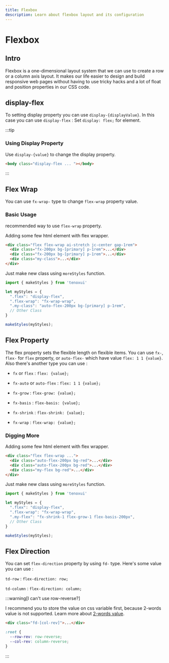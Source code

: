 ---
title: Flexbox
description: Learn about flexbox layout and its configuration
---


# Flexbox
## Intro 

Flexbox is a one-dimensional layout system that we can use to create a row or a column axis layout. It makes our life easier to design and build responsive web pages without having to use tricky hacks and a lot of float and position properties in our CSS code.

## display-flex

To setting display property you can use `display-{displayValue}`. In this case you can use `display-flex` : Set `display: flex;` for element.

:::tip

### Using Display Property

Use `display-{value}` to change the display property.

```html
<body class="display-flex ... "></body>
```

:::


## Flex Wrap

You can use `fx-wrap-` type to change `flex-wrap` property value.

### Basic Usage

recommended way to use `flex-wrap` property.

<Tabs>
<TabItem value="html">

Adding some few html element with flex wrapper.

```html title="index.html"
<div class="flex flex-wrap ai-stretch jc-center gap-1rem">
  <div class="fx-200px bg-[primary] p-1rem">...</div>
  <div class="fx-200px bg-[primary] p-1rem">...</div>
  <div class="my-class">...</div>
</div>
```
</TabItem>
<TabItem value="javascript">

Just make new class using `moreStyles` function.

```js title="script.js"
import { makeStyles } from 'tenoxui'

let myStyles = {
  ".flex": "display-flex",
  ".flex-wrap": "fx-wrap-wrap",
  ".my-class": "auto-flex-200px bg-[primary] p-1rem",
  // Other Class
}

makeStyles(myStyles);
```
</TabItem>
</Tabs>


## Flex Property

The flex property sets the flexible length on flexible items. You can use `fx-`, `flex-` for `flex` property, or `auto-flex-` which have value `flex: 1 1 {value}`. Also there's another type you can use :

- `fx` or `flex` : `flex: {value};`

-  `fx-auto` or `auto-flex` : `flex: 1 1 {value};`

- `fx-grow` : `flex-grow: {value};`

- `fx-basis` : `flex-basis: {value};`

- `fx-shrink` : `flex-shrink: {value};`

- `fx-wrap` : `flex-wrap: {value};`

### Digging More


<Tabs>
<TabItem value="html">

Adding some few html element with flex wrapper.

```html title="index.html"
<div class="flex flex-wrap ...">
  <div class="auto-flex-200px bg-red">...</div>
  <div class="auto-flex-200px bg-red">...</div>
  <div class="my-flex bg-red">...</div>
</div>
```
</TabItem>
<TabItem value="javascript">

Just make new class using `moreStyles` function.

```js title="script.js"
import { makeStyles } from 'tenoxui'

let myStyles = {
  ".flex": "display-flex",
  ".flex-wrap": "fx-wrap-wrap",
  ".my-flex": "fx-shrink-1 flex-grow-1 flex-basis-200px",
  // Other Class
}

makeStyles(myStyles);
```
</TabItem>
</Tabs>


## Flex Direction

You can set `flex-direction` property by using `fd-` type. Here's some value you can use :

`td-row` : `flex-direction: row;`

`td-column` : `flex-direction: column;`

:::warning[I can't use row-reverse?]

I recommend you to store the value on css variable first, because 2-words value is not supported. Learn more about [2-words value](/docs/extras/all-value#1-two-word-value).

```html title="html"
<div class="fd-[col-rev]">...</div>
```
```css title="css"
:root {
  --row-rev: row-reverse;
  --col-rev: column-reverse;
}
```

:::

